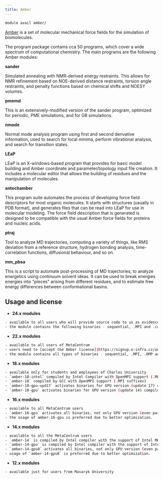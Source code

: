 ```yaml
---
title: Amber
---
```

```bash
module avail amber/
```

[Amber](http://ambermd.org/) is a set of molecular mechanical force fields for the simulation of biomolecules.

The program package contains cca 50 programs, which cover a wide spectrum of computational chemistry. The main programs are the following Amber modules: 

**sander**

Simulated annealing with NMR-derived energy restraints. This allows for NMR refinement based on NOE-derived distance restraints, torsion angle restraints, and penalty functions based on chemical shifts and NOESY volumes.

**pmemd**

This is an extensively-modified version of the sander program, optimized for periodic, PME simulations, and for GB simulations.

**nmode**

Normal mode analysis program using first and second derivative information, used to search for local minima, perform vibrational analysis, and search for transition states.

**LEaP**

LEaP is an X-windows-based program that provides for basic model building and Amber coordinate and parameter/topology input file creation. It includes a molecular editor that allows the building of residues and the manipulation of molecules.

**antechamber**

This program suite automates the process of developing force field descriptors for most organic molecules. It starts with structures (usually in PDB format), and generates files that can be read into LEaP for use in molecular modeling. The force field description that is generated is designed to be compatible with the usual Amber force fields for proteins and nucleic acids.

**ptraj**

Tool to analyze MD trajectories, computing a variety of things, like RMS deviation from a reference structure, hydrogen bonding analysis, time-correlation functions, diffusional behaviour, and so on.

**mm_pbsa**

This is a script to automate post-processing of MD trajectories, to analyze energetics using continuum solvent ideas. It can be used to break energies energies into "pieces" arising from different residues, and to estimate free energy differences between conformational basins. 

## Usage and license

- **24.x modules**
```bash
- available to all users who will provide source code to us as evidence that developers register them for non-commercial use
- the module contains the following binaries - sequential, .MPI and .cuda (GPU)
```

- **22.x modules**
```bash
- available to all users of MetaCentrum
- users need to [accept the Amber license](https://signup.e-infra.cz/anyfed/registrar/?vo=meta&group=lic_amber) to be able to run the job
- the module contains all types of binaries - sequential, .MPI, .OMP and .cuda (GPU)
```

- **18.x modules**
```bash
- available only for students and employees of Charles University
- `amber-18-intel` compiled by Intel Compiler with OpenMPI support (.MPI suffixes), including pmemd.gem (preferred non-GPU variant)
- `amber-18` compiled by GCC with OpenMPI support (.MPI suffixes)
- `amber-18-gpu-upd17` activates binaries for GPU version (update 17) compiled by IntelCDK with OpenMPI parallel support (.cuda and .cuda.MPI suffixes)
- `amber-18-gpu` activates binaries for GPU version (update 14) compiled by IntelCDK with OpenMPI parallel support (.cuda and .cuda.MPI suffixes), does not support GPUs with CUDA capability 8.0 or higher
```

- **16.x modules**
```bash
- available to all MetaCentrum users
- `amber-16-gpu` activates all binaries, not only GPU version (even parallel and nonparallel versions, distinguished by suffixes .MPI, .cuda, .cuda.MPI)
- the usage of amber-16-gpu is preferred due to better optimization.
```

- **14.x modules**
```bash
- available to all the MetaCentrum users
- `amber-14` is compiled by Intel compiler with the support of Intel MKL and distributed (MPI) computing (OpenMPI)
- `amber-14-gpu` is compiled by Intel compiler with the support of Intel MKL, GPU computing (CUDA 6.0), and distributed (MPI) computing (OpenMPI)
- `amber-14-gpu8` activates all binaries, not only GPU version (even parallel and nonparallel versions, distinguished by suffixes .MPI, .cuda, .cuda.MPI)
- usage of `amber-14-gpu8` is preferred due to better optimization.
```

- **12.x modules**
```bash
- available just for users from Masaryk University
```


